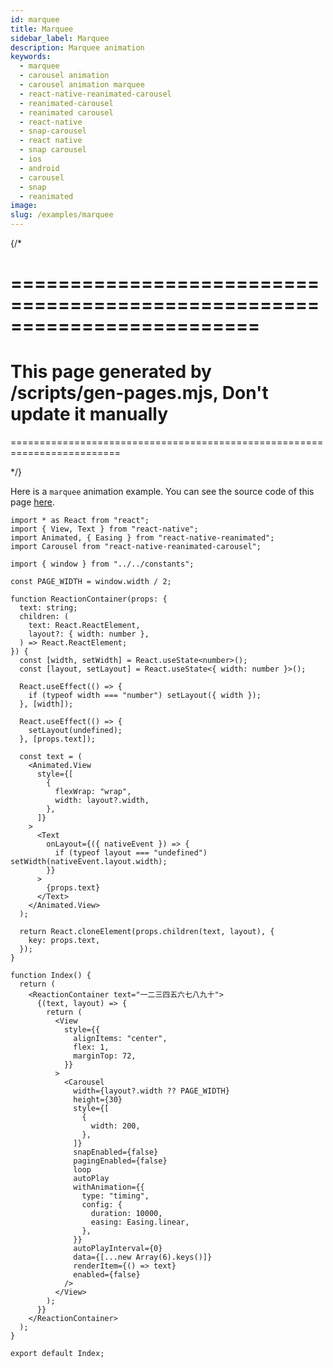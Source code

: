 ```yaml
---
id: marquee
title: Marquee
sidebar_label: Marquee
description: Marquee animation
keywords:
  - marquee
  - carousel animation
  - carousel animation marquee
  - react-native-reanimated-carousel
  - reanimated-carousel
  - reanimated carousel
  - react-native
  - snap-carousel
  - react native
  - snap carousel
  - ios
  - android
  - carousel
  - snap
  - reanimated
image:
slug: /examples/marquee
---
```


{/\*

# =========================================================================

# This page generated by /scripts/gen-pages.mjs, Don't update it manually

=========================================================================

\*/}

Here is a `marquee` animation example. You can see the source code of this page [here](https://github.com/dohooo/react-native-reanimated-carousel/blob/main/apps/app/src/pages/marquee/index.tsx).


<Page page="marquee" />

```tsx copy
import * as React from "react";
import { View, Text } from "react-native";
import Animated, { Easing } from "react-native-reanimated";
import Carousel from "react-native-reanimated-carousel";

import { window } from "../../constants";

const PAGE_WIDTH = window.width / 2;

function ReactionContainer(props: {
  text: string;
  children: (
    text: React.ReactElement,
    layout?: { width: number },
  ) => React.ReactElement;
}) {
  const [width, setWidth] = React.useState<number>();
  const [layout, setLayout] = React.useState<{ width: number }>();

  React.useEffect(() => {
    if (typeof width === "number") setLayout({ width });
  }, [width]);

  React.useEffect(() => {
    setLayout(undefined);
  }, [props.text]);

  const text = (
    <Animated.View
      style={[
        {
          flexWrap: "wrap",
          width: layout?.width,
        },
      ]}
    >
      <Text
        onLayout={({ nativeEvent }) => {
          if (typeof layout === "undefined") setWidth(nativeEvent.layout.width);
        }}
      >
        {props.text}
      </Text>
    </Animated.View>
  );

  return React.cloneElement(props.children(text, layout), {
    key: props.text,
  });
}

function Index() {
  return (
    <ReactionContainer text="一二三四五六七八九十">
      {(text, layout) => {
        return (
          <View
            style={{
              alignItems: "center",
              flex: 1,
              marginTop: 72,
            }}
          >
            <Carousel
              width={layout?.width ?? PAGE_WIDTH}
              height={30}
              style={[
                {
                  width: 200,
                },
              ]}
              snapEnabled={false}
              pagingEnabled={false}
              loop
              autoPlay
              withAnimation={{
                type: "timing",
                config: {
                  duration: 10000,
                  easing: Easing.linear,
                },
              }}
              autoPlayInterval={0}
              data={[...new Array(6).keys()]}
              renderItem={() => text}
              enabled={false}
            />
          </View>
        );
      }}
    </ReactionContainer>
  );
}

export default Index;
```
